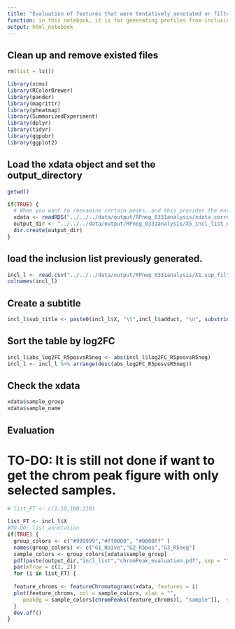 ```yaml
---
title: "Evaluation of features that were tentatively annotated or filtered for MS/MS"
function: in this notebook, it is for generating profiles from inclusion list
output: html_notebook
---
```


## Clean up and remove existed files
```r
rm(list = ls())

library(xcms)
library(RColorBrewer)
library(pander)
library(magrittr)
library(pheatmap)
library(SummarizedExperiment)
library(dplyr)
library(tidyr)
library(ggpubr)
library(ggplot2)
```

## Load the xdata object and set the output_directory

```r

getwd()

if(TRUE) {
  # When you want to reexamine certain peaks, and this provides the entry to reload xdata object.
  xdata <- readRDS("../../../data/output/RPneg_0331analysis/xdata_corrected/pd_corr_RPneg_xcms.rds")
  output_dir <- "../../../data/output/RPneg_0331analysis/X5_incl_list_chromPeak/"
  dir.create(output_dir)
}

```


## load the inclusion list previously generated.

```r
incl_l <- read.csv("../../../data/output/RPneg_0331analysis/X1.sup_filt_by_FC/FC_2_stat_filt_merged_hmdb_mcg_inclusion_list.csv", header = TRUE)
colnames(incl_l)
```

## Create a subtitle
```r
incl_l$sub_title <- paste0(incl_l$X, "\t",incl_l$adduct, "\n", substring(incl_l$compound_name, 1, 80), "\n" , substring(incl_l$pathway_collapsed_clean,1,80))
```

## Sort the table by log2FC
```r
incl_l$abs_log2FC_R5posvsR5neg <- abs(incl_l$log2FC_R5posvsR5neg)
incl_l <- incl_l %>% arrange(desc(abs_log2FC_R5posvsR5neg))
```


## Check the xdata
```r
xdata$sample_group
xdata$sample_name
```


## Evaluation
# TO-DO: It is still not done if want to get the chrom peak figure with only selected samples.
```r
# list_FT <- c(1:10,100:110)

list_FT <- incl_l$X
#TO-DO: list_annotation 
if(TRUE) {
  group_colors <- c("#999999","#ff0000", "#0000ff" )
  names(group_colors) <- c("G1_Naive","G2_R5pos","G3_R5neg")
  sample_colors <- group_colors[xdata$sample_group]
  pdf(paste(output_dir,"incl_list","chromPeak_evaluation.pdf", sep = ""), width = 20, height = 10)
  par(mfrow = c(2, 2))
  for (i in list_FT) {
  
  feature_chroms <- featureChromatograms(xdata, features = i)
  plot(feature_chroms, col = sample_colors, xlab = "",
     peakBg = sample_colors[chromPeaks(feature_chroms)[, "sample"]],  sub = incl_l[incl_l$X == i,"sub_title"]) #as.character(i)
  }
  dev.off()
}


```